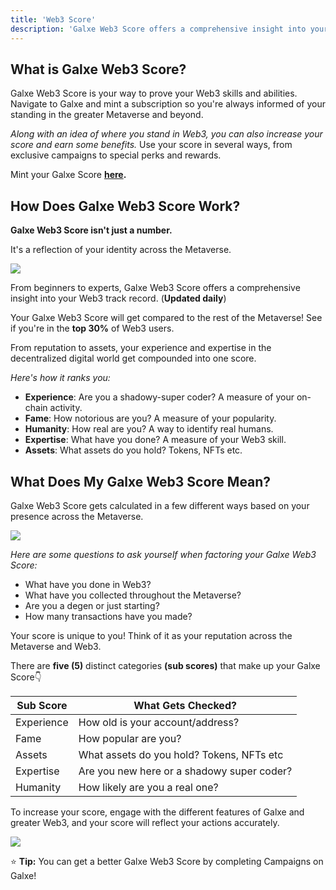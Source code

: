 ```yaml
---
title: 'Web3 Score'
description: 'Galxe Web3 Score offers a comprehensive insight into your Web3 track record, from reputation to assets, compounded into a single score.'
---
```


## **What is Galxe Web3 Score?**

Galxe Web3 Score is your way to prove your Web3 skills and abilities. Navigate to Galxe and mint a subscription so you're always informed of your standing in the greater Metaverse and beyond.

*Along with an idea of where you stand in Web3, you can also increase your score and earn some benefits.* Use your score in several ways, from exclusive campaigns to special perks and rewards.

Mint your Galxe Score **[here](https://galxe.com/score).**

## **How Does Galxe Web3 Score Work?**

**Galxe Web3 Score isn't just a number.**

It's a reflection of your identity across the Metaverse.

![](https://downloads.intercomcdn.com/i/o/834265653/d994e2d79eb2240e34fd93bb/score-dynamic.png)

From beginners to experts, Galxe Web3 Score offers a comprehensive insight into your Web3 track record. (**Updated daily**)

Your Galxe Web3 Score will get compared to the rest of the Metaverse! See if you're in the **top 30%** of Web3 users. 

From reputation to assets, your experience and expertise in the decentralized digital world get compounded into one score.

*Here's how it ranks you:*

- **Experience**: Are you a shadowy-super coder? A measure of your on-chain activity.
- **Fame**: How notorious are you? A measure of your popularity.
- **Humanity**: How real are you? A way to identify real humans.
- **Expertise**: What have you done? A measure of your Web3 skill.
- **Assets**: What assets do you hold? Tokens, NFTs etc.

## **What Does My Galxe Web3 Score Mean?**

Galxe Web3 Score gets calculated in a few different ways based on your presence across the Metaverse.

![](https://downloads.intercomcdn.com/i/o/834264953/f8e4ca41a3066eebc79b8185/metric-closeup%281%29.png)

*Here are some questions to ask yourself when factoring your Galxe Web3 Score:*

- What have you done in Web3?
- What have you collected throughout the Metaverse?
- Are you a degen or just starting?
- How many transactions have you made?

Your score is unique to you! Think of it as your reputation across the Metaverse and Web3.

There are **five (5)** distinct categories **(sub scores)** that make up your Galxe Score👇

| Sub Score | What Gets Checked? |
| --- | --- |
| Experience | How old is your account/address? |
| Fame | How popular are you? |
| Assets | What assets do you hold? Tokens, NFTs etc |
| Expertise | Are you new here or a shadowy super coder? |
| Humanity | How likely are you a real one? |

To increase your score, engage with the different features of Galxe and greater Web3, and your score will reflect your actions accurately.

![](https://downloads.intercomcdn.com/i/o/834285833/2fc0f2dc59e58575d448f682/metrics.png)

⭐️ **Tip:** You can get a better Galxe Web3 Score by completing Campaigns on Galxe!

